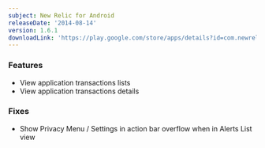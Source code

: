 ```yaml
---
subject: New Relic for Android
releaseDate: '2014-08-14'
version: 1.6.1
downloadLink: 'https://play.google.com/store/apps/details?id=com.newrelic.rpm&hl=en'
---
```


### Features

* View application transactions lists
* View application transactions details

### Fixes

* Show Privacy Menu / Settings in action bar overflow when in Alerts List view
